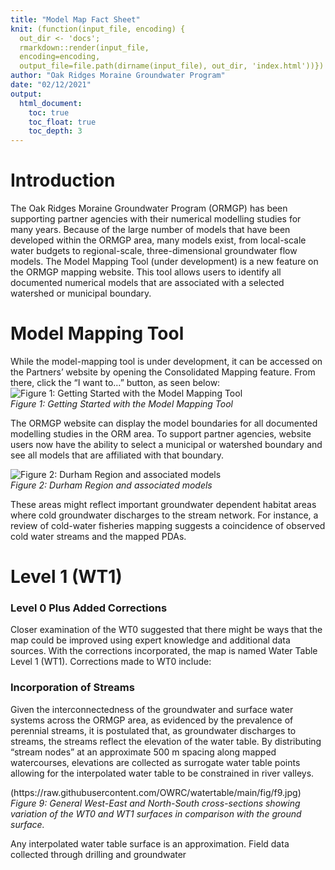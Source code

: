 ```yaml
---
title: "Model Map Fact Sheet"
knit: (function(input_file, encoding) {
  out_dir <- 'docs';
  rmarkdown::render(input_file,
  encoding=encoding,
  output_file=file.path(dirname(input_file), out_dir, 'index.html'))})
author: "Oak Ridges Moraine Groundwater Program"
date: "02/12/2021"
output: 
  html_document:
    toc: true
    toc_float: true
    toc_depth: 3
---
```



# Introduction

The Oak Ridges Moraine Groundwater Program (ORMGP) has been supporting partner agencies with their numerical modelling studies for many years. Because of the large number of models that have been developed within the ORMGP area, many models exist, from local-scale water budgets to regional-scale, three-dimensional groundwater flow models. The Model Mapping Tool (under development) is a new feature on the ORMGP mapping website. This tool allows users to identify all documented numerical models that are associated with a selected watershed or municipal boundary.

# Model Mapping Tool

While the model-mapping tool is under development, it can be accessed on the Partners' website by opening the Consolidated Mapping feature. From there, click the "I want to..." button, as seen below:
![*Figure 1: Getting Started with the Model Mapping Tool*](https://raw.githubusercontent.com/SteveShikaze/ModelMap/main/fig/IWantTo.PNG)\
*Figure 1: Getting Started with the Model Mapping Tool*\

The ORMGP website can display the model boundaries for all documented modelling studies in the ORM area. To support partner agencies, website users now have the ability to select a municipal or watershed boundary and see all models that are affiliated with that boundary. 


![*Figure 2: Durham Region and associated models*](https://raw.githubusercontent.com/SteveShikaze/ModelMap/main/fig/ModelMapFig1.PNG)\
*Figure 2: Durham Region and associated models*\

These areas might reflect important groundwater dependent habitat areas where cold groundwater discharges to the stream network. For instance, a review of cold-water fisheries mapping suggests a coincidence of observed cold water streams and the mapped PDAs. 



# Level 1 (WT1) 
### Level 0 Plus Added Corrections

Closer examination of the WT0 suggested that there might be ways that the map could be improved using expert knowledge and additional data sources. With the corrections incorporated, the map is named Water Table Level 1 (WT1). Corrections made to WT0 include:


### Incorporation of Streams

Given the interconnectedness of the groundwater and surface water systems across the ORMGP area, as evidenced by the prevalence of perennial streams, it is postulated that, as groundwater discharges to streams, the streams reflect the elevation of the water table. By distributing “stream nodes” at an approximate 500 m spacing along mapped watercourses, elevations are collected as surrogate water table points allowing for the interpolated water table to be constrained in river valleys. 

(https://raw.githubusercontent.com/OWRC/watertable/main/fig/f9.jpg)\
*Figure 9: General West-East and North-South cross-sections showing variation of the WT0 and WT1 surfaces in comparison with the ground surface.*\

Any interpolated water table surface is an approximation. Field data collected through drilling and groundwater
